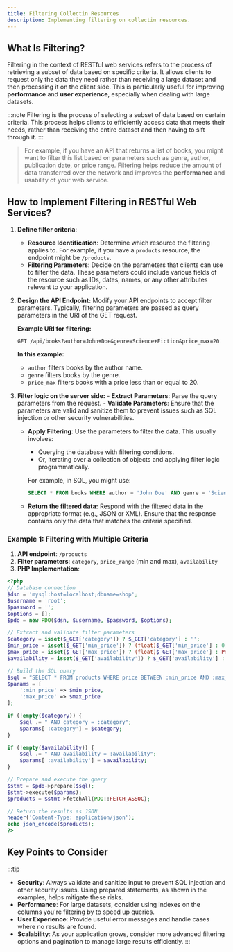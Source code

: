 ```yaml
---
title: Filtering Collectin Resources
description: Implementing filtering on collectin resources.
---
```


## What Is Filtering?

Filtering in the context of RESTful web services refers to the process of retrieving a subset of data based on specific criteria. It allows clients to request only the data they need rather than receiving a large dataset and then processing it on the client side. This is particularly useful for improving **performance** and **user experience**, especially when dealing with large datasets.

:::note
Filtering is the process of selecting a subset of data based on certain criteria. This process helps clients to efficiently access data that meets their needs, rather than receiving the entire dataset and then having to sift through it.
:::

 > For example, if you have an API that returns a list of books, you might want to filter this list based on parameters such as genre, author, publication date, or price range. Filtering helps reduce the amount of data transferred over the network and improves the **performance** and usability of your web service.

## How to Implement Filtering in RESTful Web Services?

1. **Define filter criteria**:
   - **Resource Identification**: Determine which resource the filtering applies to. For example, if you have a `products` resource, the endpoint might be `/products`.
   - **Filtering Parameters**: Decide on the parameters that clients can use to filter the data. These parameters could include various fields of the resource such as IDs, dates, names, or any other attributes relevant to your application.

2. **Design the API Endpoint:**
   Modify your API endpoints to accept filter parameters. Typically, filtering parameters are passed as query parameters in the URI of the GET request.

   **Example URI for filtering:**
   ```batch
   GET /api/books?author=John+Doe&genre=Science+Fiction&price_max=20
   ```

   **In this example:**
   - `author` filters books by the author name.
   - `genre` filters books by the genre.
   - `price_max` filters books with a price less than or equal to 20.   

3. **Filter logic on the server side:**
        - **Extract Parameters**: Parse the query parameters from the request.
        - **Validate Parameters**: Ensure that the parameters are valid and sanitize them to prevent issues such as SQL injection or other security vulnerabilities.   
   - **Apply Filtering**: Use the parameters to filter the data. This usually involves:
        - Querying the database with filtering conditions.
        - Or, iterating over a collection of objects and applying filter logic programmatically.
    
        For example, in SQL, you might use:
        ```sql
        SELECT * FROM books WHERE author = 'John Doe' AND genre = 'Science Fiction' AND price <= 20;
        ```

    - **Return the filtered data:** Respond with the filtered data in the appropriate format (e.g., JSON or XML). Ensure that the response contains only the data that matches the criteria specified.

### Example 1: Filtering with Multiple Criteria

1. **API endpoint**: `/products`
2. **Filter parameters**: `category`, `price_range` (min and max), `availability`
3. **PHP Implementation**:

```php
<?php
// Database connection
$dsn = 'mysql:host=localhost;dbname=shop';
$username = 'root';
$password = '';
$options = [];
$pdo = new PDO($dsn, $username, $password, $options);

// Extract and validate filter parameters
$category = isset($_GET['category']) ? $_GET['category'] : '';
$min_price = isset($_GET['min_price']) ? (float)$_GET['min_price'] : 0;
$max_price = isset($_GET['max_price']) ? (float)$_GET['max_price'] : PHP_INT_MAX;
$availability = isset($_GET['availability']) ? $_GET['availability'] : '';

// Build the SQL query
$sql = "SELECT * FROM products WHERE price BETWEEN :min_price AND :max_price";
$params = [
    ':min_price' => $min_price,
    ':max_price' => $max_price
];

if (!empty($category)) {
    $sql .= " AND category = :category";
    $params[':category'] = $category;
}

if (!empty($availability)) {
    $sql .= " AND availability = :availability";
    $params[':availability'] = $availability;
}

// Prepare and execute the query
$stmt = $pdo->prepare($sql);
$stmt->execute($params);
$products = $stmt->fetchAll(PDO::FETCH_ASSOC);

// Return the results as JSON
header('Content-Type: application/json');
echo json_encode($products);
?>
```

## Key Points to Consider

:::tip
- **Security**: Always validate and sanitize input to prevent SQL injection and other security issues. Using prepared statements, as shown in the examples, helps mitigate these risks.
- **Performance**: For large datasets, consider using indexes on the columns you're filtering by to speed up queries.
- **User Experience**: Provide useful error messages and handle cases where no results are found.
- **Scalability**: As your application grows, consider more advanced filtering options and pagination to manage large results efficiently.
:::
